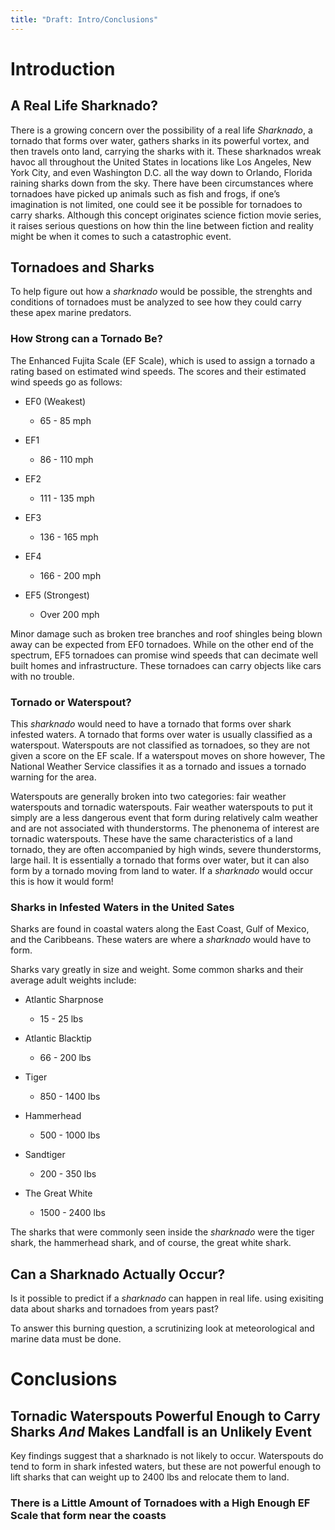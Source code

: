 ---
title: "Draft: Intro/Conclusions"
---

# Introduction

## A Real Life Sharknado?

There is a growing concern over the possibility of a real life *Sharknado*, a tornado that forms over water, gathers sharks in its powerful vortex, and then travels onto land, carrying the sharks with it. These sharknados wreak havoc all throughout the United States in locations like Los Angeles, New York City, and even Washington D.C. all the way down to Orlando, Florida raining sharks down from the sky. There have been circumstances where tornadoes have picked up animals such as fish and frogs, if one's imagination is not limited, one could see it be possible for tornadoes to carry sharks. Although this concept originates science fiction movie series, it raises serious questions on how thin the line between fiction and reality might be when it comes to such a catastrophic event. 

## Tornadoes and Sharks

To help figure out how a *sharknado* would be possible, the strenghts and conditions of tornadoes must be analyzed to see how they could carry these apex marine predators. 

### How Strong can a Tornado Be?

The Enhanced Fujita Scale (EF Scale), which is used to assign a tornado a rating based on estimated wind speeds. The scores and their estimated wind speeds go as follows:

-   EF0 (Weakest)

    -   65 - 85 mph

-   EF1

    -   86 - 110 mph

-   EF2

    -   111 - 135 mph

-   EF3

    -   136 - 165 mph

-   EF4

    -   166 - 200 mph

-   EF5 (Strongest)

    -   Over 200 mph

Minor damage such as broken tree branches and roof shingles being blown away can be expected from EF0 tornadoes. While on the other end of the spectrum, EF5 tornadoes can promise wind speeds that can decimate well built homes and infrastructure. These tornadoes can carry objects like cars with no trouble.

### Tornado or Waterspout?

This *sharknado* would need to have a tornado that forms over shark infested waters. A tornado that forms over water is usually classified as a waterspout. Waterspouts are not classified as tornadoes, so they are not given a score on the EF scale. If a waterspout moves on shore however, The National Weather Service classifies it as a tornado and issues a tornado warning for the area.

Waterspouts are generally broken into two categories: fair weather waterspouts and tornadic waterspouts. Fair weather waterspouts to put it simply are a less dangerous event that form during relatively calm weather and are not associated with thunderstorms. The phenonema of interest are tornadic waterspouts. These have the same characteristics of a land tornado, they are often accompanied by high winds, severe thunderstorms, large hail. It is essentially a tornado that forms over water, but it can also form by a tornado moving from land to water. If a *sharknado* would occur this is how it would form!

### Sharks in Infested Waters in the United Sates

Sharks are found in coastal waters along the East Coast, Gulf of Mexico, and the Caribbeans. These waters are where a *sharknado* would have to form.

Sharks vary greatly in size and weight. Some common sharks and their average adult weights include:

-   Atlantic Sharpnose

    -   15 - 25 lbs

-   Atlantic Blacktip

    -   66 - 200 lbs

-   Tiger

    -   850 - 1400 lbs

-   Hammerhead

    -   500 - 1000 lbs

-   Sandtiger

    -   200 - 350 lbs

-   The Great White

    -   1500 - 2400 lbs
    
The sharks that were commonly seen inside the *sharknado* were the tiger shark, the hammerhead shark, and of course, the great white shark.

## Can a Sharknado Actually Occur?

Is it possible to predict if a *sharknado* can happen in real life.  using exisiting data about sharks and tornadoes from years past?

To answer this burning question, a scrutinizing look at meteorological and marine data must be done.

# Conclusions

## Tornadic Waterspouts Powerful Enough to Carry Sharks *And* Makes Landfall is an Unlikely Event

Key findings suggest that a sharknado is not likely to occur. Waterspouts do tend to form in shark infested waters, but these are not powerful enough to lift sharks that can weight up to 2400 lbs and relocate them to land. 

### There is a Little Amount of Tornadoes with a High Enough EF Scale that form near the coasts





